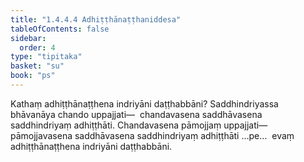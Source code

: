 ```yaml
---
title: "1.4.4.4 Adhiṭṭhānaṭṭhaniddesa"
tableOfContents: false
sidebar:
  order: 4
type: "tipitaka"
basket: "su"
book: "ps"
---
```



<DynamicBreadcrumb />

<Division number="202" book="ps" bookNo="26" page="221">

<Paragraph number="1083" book="ps">
Kathaṃ <Emphasis>adhiṭṭhānaṭṭhena indriyāni daṭṭhabbāni?</Emphasis> Saddhindriyassa bhāvanāya chando uppajjati—  chandavasena saddhāvasena saddhindriyaṃ adhiṭṭhāti. Chandavasena pāmojjaṃ uppajjati—  pāmojjavasena saddhāvasena saddhindriyaṃ adhiṭṭhāti …pe…  evaṃ adhiṭṭhānaṭṭhena indriyāni daṭṭhabbāni.
</Paragraph>
</Division>